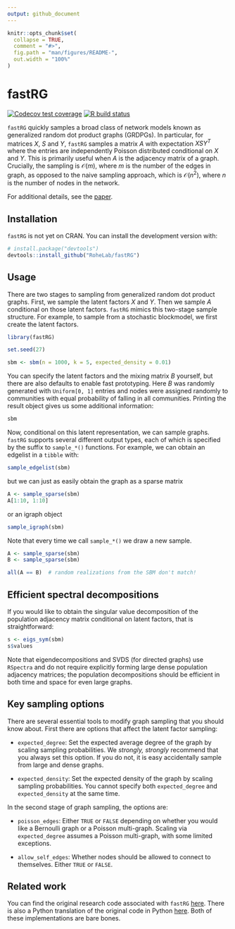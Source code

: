 ```yaml
---
output: github_document
---
```


<!-- README.md is generated from README.Rmd. Please edit that file -->

```r
knitr::opts_chunk$set(
  collapse = TRUE,
  comment = "#>",
  fig.path = "man/figures/README-",
  out.width = "100%"
)
```

# fastRG

<!-- badges: start -->
[![Codecov test coverage](https://codecov.io/gh/RoheLab/fastRG/branch/master/graph/badge.svg)](https://codecov.io/gh/RoheLab/fastRG?branch=master)
[![R build status](https://github.com/RoheLab/fastRG/workflows/R-CMD-check/badge.svg)](https://github.com/RoheLab/fastRG/actions)
<!-- badges: end -->

`fastRG` quickly samples a broad class of network models known as generalized random dot product graphs (GRDPGs). In particular, for matrices $X$, $S$ and $Y$, `fastRG` samples a matrix $A$ with expectation $X S Y^T$ where the entries are independently Poisson distributed conditional on $X$ and $Y$. This is primarily useful when $A$ is the adjacency matrix of a graph. Crucially, the sampling is $\mathcal O(m)$, where $m$ is the number of the edges in graph, as opposed to the naive sampling approach, which is $\mathcal O(n^2)$, where $n$ is the number of nodes in the network.

For additional details, see the [paper](https://arxiv.org/abs/1703.02998).

## Installation

`fastRG` is not yet on CRAN. You can install the development version
with:

``` r
# install.package("devtools")
devtools::install_github("RoheLab/fastRG")
```

## Usage

There are two stages to sampling from generalized random dot product graphs. First, we sample the latent factors $X$ and $Y$. Then we sample $A$ conditional on those latent factors. `fastRG` mimics this two-stage sample structure. For example, to sample from a stochastic blockmodel, we first create the latent factors. 

```r
library(fastRG)

set.seed(27)

sbm <- sbm(n = 1000, k = 5, expected_density = 0.01)
```

You can specify the latent factors and the mixing matrix $B$ yourself, but there are also defaults to enable fast prototyping. Here $B$ was randomly generated with `Uniform[0, 1]` entries and nodes were assigned randomly to communities with equal probability of falling in all communities. Printing the result object gives us some additional information:

```r
sbm
```
Now, conditional on this latent representation, we can sample graphs. `fastRG` supports several different output types, each of which is specified by the suffix to `sample_*()` functions. For example, we can obtain an edgelist in a `tibble` with:

```r
sample_edgelist(sbm)
```

but we can just as easily obtain the graph as a sparse matrix

```r
A <- sample_sparse(sbm)
A[1:10, 1:10]
```

or an igraph object

```r
sample_igraph(sbm)
```

Note that every time we call `sample_*()` we draw a new sample.

```r
A <- sample_sparse(sbm)
B <- sample_sparse(sbm)

all(A == B)  # random realizations from the SBM don't match!
```

## Efficient spectral decompositions

If you would like to obtain the singular value decomposition of the population adjacency matrix conditional on latent factors, that is straightforward:

```r
s <- eigs_sym(sbm)
s$values
```

Note that eigendecompositions and SVDS (for directed graphs) use `RSpectra` and do not require explicitly forming large dense population adjacency matrices; the population decompositions should be efficient in both time and space for even large graphs.

## Key sampling options

There are several essential tools to modify graph sampling that you should know about. First there are options that affect the latent factor sampling:

- `expected_degree`: Set the expected average degree of the graph by scaling sampling probabilities. We *strongly, strongly* recommend that you always set this option. If you do not, it is easy accidentally sample from large and dense graphs.

- `expected_density`: Set the expected density of the graph by scaling sampling probabilities. You cannot specify both `expected_degree` and `expected_density` at the same time.

In the second stage of graph sampling, the options are:

- `poisson_edges`: Either `TRUE` or `FALSE` depending on whether you would like a Bernoulli graph or a Poisson multi-graph. Scaling via `expected_degree` assumes a Poisson multi-graph, with some limited exceptions.

- `allow_self_edges`: Whether nodes should be allowed to connect to themselves. Either `TRUE` or `FALSE`.

## Related work

You can find the original research code associated with `fastRG` [here](https://github.com/raningtky/sampleRDPG). There is also a Python translation of the original code in Python [here](https://github.com/yunjhongwu/matrix-routines/blob/master/fastRG.py). Both of these implementations are bare bones.

